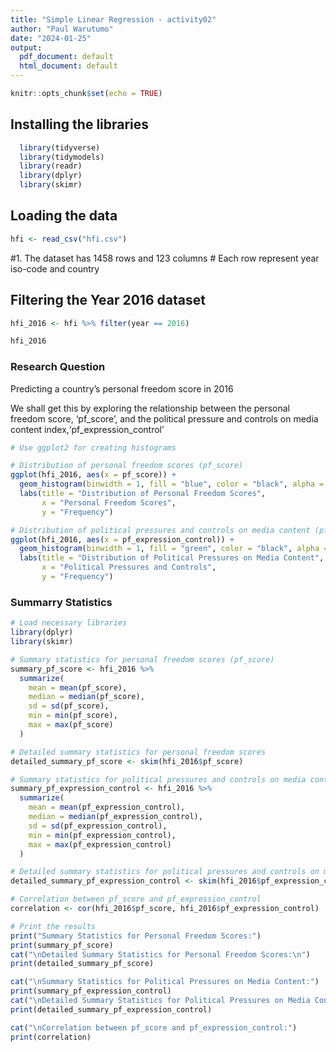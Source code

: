 ```yaml
---
title: "Simple Linear Regression - activity02"
author: "Paul Warutumo"
date: "2024-01-25"
output:
  pdf_document: default
  html_document: default
---
```


```r
knitr::opts_chunk$set(echo = TRUE)
```

## Installing the libraries

```r
  library(tidyverse)
  library(tidymodels)
  library(readr)
  library(dplyr)
  library(skimr)


```

## Loading the data

```r
hfi <- read_csv("hfi.csv")
```

#1. The dataset has 1458 rows and 123 columns
# Each row represent year iso-code and country

## Filtering the Year 2016 dataset 
```r

hfi_2016 <- hfi %>% filter(year == 2016)

hfi_2016
```

### Research Question
Predicting a country's personal freedom score in 2016

We shall get this by exploring the relationship between the personal freedom score, 'pf_score', and the political pressure and controls on media content index,'pf_expression_control'


```r
# Use ggplot2 for creating histograms

# Distribution of personal freedom scores (pf_score)
ggplot(hfi_2016, aes(x = pf_score)) +
  geom_histogram(binwidth = 1, fill = "blue", color = "black", alpha = 0.7) +
  labs(title = "Distribution of Personal Freedom Scores",
       x = "Personal Freedom Scores",
       y = "Frequency")

# Distribution of political pressures and controls on media content (pf_expression_control)
ggplot(hfi_2016, aes(x = pf_expression_control)) +
  geom_histogram(binwidth = 1, fill = "green", color = "black", alpha = 0.7) +
  labs(title = "Distribution of Political Pressures on Media Content",
       x = "Political Pressures and Controls",
       y = "Frequency")

```

### Summarry Statistics

```r
# Load necessary libraries
library(dplyr)
library(skimr)

# Summary statistics for personal freedom scores (pf_score)
summary_pf_score <- hfi_2016 %>%
  summarize(
    mean = mean(pf_score),
    median = median(pf_score),
    sd = sd(pf_score),
    min = min(pf_score),
    max = max(pf_score)
  )

# Detailed summary statistics for personal freedom scores
detailed_summary_pf_score <- skim(hfi_2016$pf_score)

# Summary statistics for political pressures and controls on media content (pf_expression_control)
summary_pf_expression_control <- hfi_2016 %>%
  summarize(
    mean = mean(pf_expression_control),
    median = median(pf_expression_control),
    sd = sd(pf_expression_control),
    min = min(pf_expression_control),
    max = max(pf_expression_control)
  )

# Detailed summary statistics for political pressures and controls on media content
detailed_summary_pf_expression_control <- skim(hfi_2016$pf_expression_control)

# Correlation between pf_score and pf_expression_control
correlation <- cor(hfi_2016$pf_score, hfi_2016$pf_expression_control)

# Print the results
print("Summary Statistics for Personal Freedom Scores:")
print(summary_pf_score)
cat("\nDetailed Summary Statistics for Personal Freedom Scores:\n")
print(detailed_summary_pf_score)

cat("\nSummary Statistics for Political Pressures on Media Content:")
print(summary_pf_expression_control)
cat("\nDetailed Summary Statistics for Political Pressures on Media Content:\n")
print(detailed_summary_pf_expression_control)

cat("\nCorrelation between pf_score and pf_expression_control:")
print(correlation)

```

